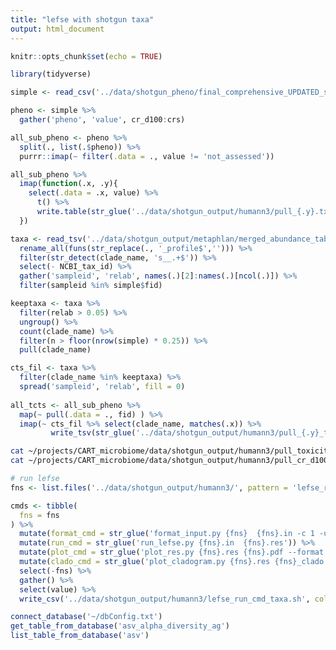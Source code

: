 ```yaml
---
title: "lefse with shotgun taxa"
output: html_document
---
```


```r
knitr::opts_chunk$set(echo = TRUE)
```

```r
library(tidyverse)
```

```r
simple <- read_csv('../data/shotgun_pheno/final_comprehensive_UPDATED_simple.csv')

pheno <- simple %>% 
  gather('pheno', 'value', cr_d100:crs) 

all_sub_pheno <- pheno %>% 
  split(., list(.$pheno)) %>% 
  purrr::imap(~ filter(.data = ., value != 'not_assessed'))

all_sub_pheno %>% 
  imap(function(.x, .y){
    select(.data = .x, value) %>% 
      t() %>% 
      write.table(str_glue('../data/shotgun_output/humann3/pull_{.y}.txt'), sep = '\t', quote = F, row.names = T, col.names = F)
  })
```

```r
taxa <- read_tsv('../data/shotgun_output/metaphlan/merged_abundance_table.txt')  %>% 
  rename_all(funs(str_replace(., '_profile$',''))) %>% 
  filter(str_detect(clade_name, 's__.+$')) %>% 
  select(- NCBI_tax_id) %>% 
  gather('sampleid', 'relab', names(.)[2]:names(.)[ncol(.)]) %>% 
  filter(sampleid %in% simple$fid)

keeptaxa <- taxa %>% 
  filter(relab > 0.05) %>%
  ungroup() %>% 
  count(clade_name) %>% 
  filter(n > floor(nrow(simple) * 0.25)) %>% 
  pull(clade_name)

cts_fil <- taxa %>% 
  filter(clade_name %in% keeptaxa) %>% 
  spread('sampleid', 'relab', fill = 0)
  
all_tcts <- all_sub_pheno %>% 
  map(~ pull(.data = ., fid) ) %>% 
  imap(~ cts_fil %>% select(clade_name, matches(.x)) %>% 
         write_tsv(str_glue('../data/shotgun_output/humann3/pull_{.y}_tcts.tsv')))

```

```bash
cat ~/projects/CART_microbiome/data/shotgun_output/humann3/pull_toxicity.txt ~/projects/CART_microbiome/data/shotgun_output/humann3/pull_toxicity_tcts.tsv > ~/projects/CART_microbiome/data/shotgun_output/humann3/pull_toxicity_lefse_ready_tcts.tsv
cat ~/projects/CART_microbiome/data/shotgun_output/humann3/pull_cr_d100.txt ~/projects/CART_microbiome/data/shotgun_output/humann3/pull_cr_d100_tcts.tsv > ~/projects/CART_microbiome/data/shotgun_output/humann3/pull_cr_d100_lefse_ready_tcts.tsv
```

```r
# run lefse
fns <- list.files('../data/shotgun_output/humann3/', pattern = 'lefse_ready_tcts.tsv$')

cmds <- tibble(
  fns = fns
) %>% 
  mutate(format_cmd = str_glue('format_input.py {fns}  {fns}.in -c 1 -u 2 -o 1000000')) %>% 
  mutate(run_cmd = str_glue('run_lefse.py {fns}.in  {fns}.res')) %>% 
  mutate(plot_cmd = str_glue('plot_res.py {fns}.res {fns}.pdf --format pdf --feature_font_size 4 --width 10 --dpi 300 --title {fns}')) %>% 
  mutate(clado_cmd = str_glue('plot_cladogram.py {fns}.res {fns}_clado.pdf  --label_font_size 4 --dpi 300 --format pdf --title {fns}')) %>% 
  select(-fns) %>% 
  gather() %>% 
  select(value) %>% 
  write_csv('../data/shotgun_output/humann3/lefse_run_cmd_taxa.sh', col_names = F)

connect_database('~/dbConfig.txt')
get_table_from_database('asv_alpha_diversity_ag')
list_table_from_database('asv')
```